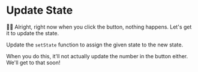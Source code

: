 # Update State

<EpicVideo url="https://www.epicreact.dev/tutorials/build-react-hooks/make-the-setstate-function-work" />

👨‍💼 Alright, right now when you click the button, nothing happens. Let's get it
to update the state.

Update the `setState` function to assign the given state to the new state.

<callout-warning>
	When you do this, it'll not actually update the number in the button either.
	We'll get to that soon!
</callout-warning>
